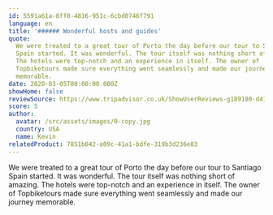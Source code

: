 ```yaml
---
id: 5591a61a-8ff0-4816-951c-6cbd0746f791
language: en
title: '###### Wonderful hosts and guides'
quote:
  We were treated to a great tour of Porto the day before our tour to Santiago
  Spain started. It was wonderful. The tour itself was nothing short of amazing.
  The hotels were top-notch and an experience in itself. The owner of
  Topbiketours made sure everything went seamlessly and made our journey
  memorable.
date: 2020-03-05T00:00:00.000Z
showHome: false
reviewSource: https://www.tripadvisor.co.uk/ShowUserReviews-g189180-d4105907-r749312225-Top_Bike_tours_Portugal-Porto_Porto_District_Northern_Portugal.html
score: 5
author:
  avatar: /src/assets/images/0-copy.jpg
  country: USA
  name: Kevin
relatedProduct: 7851b042-a09c-41a1-bdfe-319b3d236e83
---
```


We were treated to a great tour of Porto the day before our tour to Santiago
Spain started. It was wonderful. The tour itself was nothing short of amazing.
The hotels were top-notch and an experience in itself. The owner of Topbiketours
made sure everything went seamlessly and made our journey memorable.
